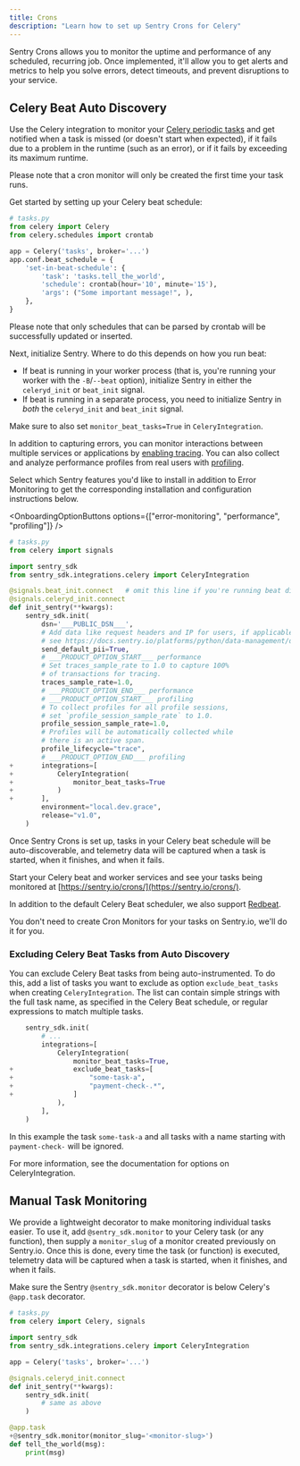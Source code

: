 ```yaml
---
title: Crons
description: "Learn how to set up Sentry Crons for Celery"
---
```


Sentry Crons allows you to monitor the uptime and performance of any scheduled, recurring job. Once implemented, it'll allow you to get alerts and metrics to help you solve errors, detect timeouts, and prevent disruptions to your service.

## Celery Beat Auto Discovery

Use the Celery integration to monitor your [Celery periodic tasks](https://docs.celeryq.dev/en/stable/userguide/periodic-tasks.html) and get notified when a task is missed (or doesn't start when expected), if it fails due to a problem in the runtime (such as an error), or if it fails by exceeding its maximum runtime.

<Alert>
  Please note that a cron monitor will only be created the first time your task runs.
</Alert>

Get started by setting up your Celery beat schedule:

```python {filename:tasks.py}
# tasks.py
from celery import Celery
from celery.schedules import crontab

app = Celery('tasks', broker='...')
app.conf.beat_schedule = {
    'set-in-beat-schedule': {
        'task': 'tasks.tell_the_world',
        'schedule': crontab(hour='10', minute='15'),
        'args': ("Some important message!", ),
    },
}
```

<Alert>
  Please note that only schedules that can be parsed by crontab will be successfully
  updated or inserted.
</Alert>

Next, initialize Sentry. Where to do this depends on how you run beat:

- If beat is running in your worker process (that is, you're running your worker with the `-B`/`--beat` option), initialize Sentry in either the `celeryd_init` or `beat_init` signal.
- If beat is running in a separate process, you need to initialize Sentry in _both_ the `celeryd_init` and `beat_init` signal.

Make sure to also set `monitor_beat_tasks=True` in `CeleryIntegration`.

In addition to capturing errors, you can monitor interactions between multiple services or applications by [enabling tracing](/concepts/key-terms/tracing/). You can also collect and analyze performance profiles from real users with [profiling](/product/explore/profiling/).

Select which Sentry features you'd like to install in addition to Error Monitoring to get the corresponding installation and configuration instructions below.

<OnboardingOptionButtons
  options={["error-monitoring", "performance", "profiling"]}
/>

```python {diff} {filename:tasks.py}
# tasks.py
from celery import signals

import sentry_sdk
from sentry_sdk.integrations.celery import CeleryIntegration

@signals.beat_init.connect   # omit this line if you're running beat directly within your worker process
@signals.celeryd_init.connect
def init_sentry(**kwargs):
    sentry_sdk.init(
        dsn='___PUBLIC_DSN___',
        # Add data like request headers and IP for users, if applicable;
        # see https://docs.sentry.io/platforms/python/data-management/data-collected/ for more info
        send_default_pii=True,
        # ___PRODUCT_OPTION_START___ performance
        # Set traces_sample_rate to 1.0 to capture 100%
        # of transactions for tracing.
        traces_sample_rate=1.0,
        # ___PRODUCT_OPTION_END___ performance
        # ___PRODUCT_OPTION_START___ profiling
        # To collect profiles for all profile sessions,
        # set `profile_session_sample_rate` to 1.0.
        profile_session_sample_rate=1.0,
        # Profiles will be automatically collected while
        # there is an active span.
        profile_lifecycle="trace",
        # ___PRODUCT_OPTION_END___ profiling
+       integrations=[
+           CeleryIntegration(
+               monitor_beat_tasks=True
+           )
+       ],
        environment="local.dev.grace",
        release="v1.0",
    )
```

Once Sentry Crons is set up, tasks in your Celery beat schedule will be auto-discoverable, and telemetry data will be captured when a task is started, when it finishes, and when it fails.

Start your Celery beat and worker services and see your tasks being monitored at [https://sentry.io/crons/](https://sentry.io/crons/).

In addition to the default Celery Beat scheduler, we also support [Redbeat](https://redbeat.readthedocs.io/en/latest).

<Alert>

You don't need to create Cron Monitors for your tasks on Sentry.io, we'll do it for you.

</Alert>

### Excluding Celery Beat Tasks from Auto Discovery

You can exclude Celery Beat tasks from being auto-instrumented. To do this, add a list of tasks you want to exclude as option `exclude_beat_tasks` when creating `CeleryIntegration`. The list can contain simple strings with the full task name, as specified in the Celery Beat schedule, or regular expressions to match multiple tasks.

```python {diff}
    sentry_sdk.init(
        # ...
        integrations=[
            CeleryIntegration(
                monitor_beat_tasks=True,
+               exclude_beat_tasks=[
+                   "some-task-a",
+                   "payment-check-.*",
+               ]
            ),
        ],
    )
```

In this example the task `some-task-a` and all tasks with a name starting with `payment-check-` will be ignored.

For more information, see the documentation for <PlatformLink to="/#options">options on CeleryIntegration</PlatformLink>.

## Manual Task Monitoring

We provide a lightweight decorator to make monitoring individual tasks easier. To use it, add `@sentry_sdk.monitor` to your Celery task (or any function), then supply a `monitor_slug` of a monitor created previously on Sentry.io. Once this is done, every time the task (or function) is executed, telemetry data will be captured when a task is started, when it finishes, and when it fails.

<Alert>

Make sure the Sentry `@sentry_sdk.monitor` decorator is below Celery's `@app.task` decorator.

</Alert>

```python {diff} {filename:tasks.py}
# tasks.py
from celery import Celery, signals

import sentry_sdk
from sentry_sdk.integrations.celery import CeleryIntegration

app = Celery('tasks', broker='...')

@signals.celeryd_init.connect
def init_sentry(**kwargs):
    sentry_sdk.init(
        # same as above
    )

@app.task
+@sentry_sdk.monitor(monitor_slug='<monitor-slug>')
def tell_the_world(msg):
    print(msg)
```
